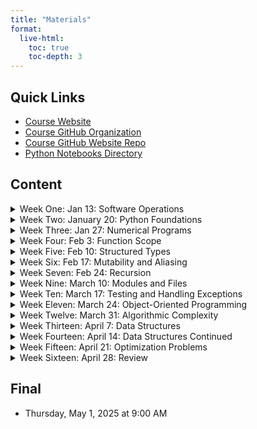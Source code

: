 ```yaml
---
title: "Materials"
format:
  live-html:
    toc: true
    toc-depth: 3
---
```


## Quick Links

- [Course Website](https://allegheny-college-cmpsc-101-spring-2025.github.io/site/)
- [Course GitHub Organization](https://github.com/allegheny-college-cmpsc-101-spring-2025)
- [Course GitHub Website Repo](https://github.com/allegheny-college-cmpsc-101-spring-2025/site)
- [Python Notebooks Directory](https://github.com/allegheny-college-cmpsc-101-spring-2025/site/tree/main/code)

## Content

<details>
<summary>Week One: Jan 13: Software Operations</summary>

```.markdown
```

![software installation instructions](slides/01-software-installation.pdf){width="780" height="500"}

[assignments](assignments.qmd#software-operations-week-1)

</details>


<details>
<summary>Week Two: January 20: Python Foundations</summary>


```pyodide

```

<!-- [notebook in repo](https://github.com/allegheny-college-cmpsc-101-spring-2025/site/blob/main/code/temp.ipynb), [in site](code/temp.ipynb) -->

[assignments](assignments.qmd#python-foundations-week-2)

</details>


<details>
<summary>Week Three: Jan 27: Numerical Programs</summary>

[assignments](assignments.qmd#numerical-programs-week-3)

</details>


<details>
<summary>Week Four: Feb 3: Function Scope </summary>

[assignments](assignments.qmd#function-scope-week-4)

</details>


<details>
<summary>Week Five: Feb 10: Structured Types</summary>

[assignments](assignments.qmd#structured-types-week-5)

</details>


<details>
<summary>Week Six: Feb 17: Mutability and Aliasing</summary>

[assignments](assignments.qmd#mutability-and-aliasing-week-6)

</details>


<details>
<summary>Week Seven: Feb 24: Recursion</summary>

[assignments](assignments.qmd#recursion-week-7)

</details>


<details>
<summary>Week Nine: March 10: Modules and Files</summary>

[assignments](assignments.qmd#modules-and-files-week-9)

</details>


<details>
<summary>Week Ten: March 17: Testing and Handling Exceptions</summary>

[assignments](assignments.qmd#testing-and-handling-exceptions-week-10)

</details>


<details>
<summary>Week Eleven: March 24: Object-Oriented Programming</summary>

[assignments](assignments.qmd#object-oriented-programming-week-11)

</details>


<details>
<summary>Week Twelve: March 31: Algorithmic Complexity</summary>

[assignments](assignments.qmd#algorithmic-complexity-week-12)

</details>


<details>
<summary>Week Thirteen: April 7: Data Structures</summary>

[assignments](assignments.qmd#data-structures-week-13)

</details>


<details>
<summary>Week Fourteen: April 14: Data Structures Continued</summary>

[assignments](assignments.qmd#data-structures-continued-week-14)

</details>


<details>
<summary>Week Fifteen: April 21: Optimization Problems</summary>

[assignments](assignments.qmd#optimization-problems-week-15)

</details>


<details>
<summary>Week Sixteen: April 28: Review</summary>

[assignments](assignments.qmd#review-week-16)

</details>

## Final

- Thursday, May 1, 2025 at 9:00 AM
